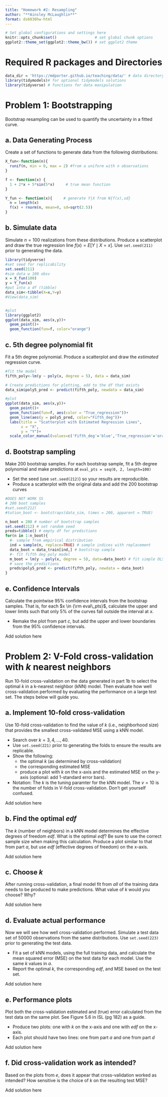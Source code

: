 ```yaml
---
title: "Homework #2: Resampling" 
author: "**Ainsley McLaughlin**"
format: ds6030hw-html
---
```


```r
# Set global configurations and settings here
knitr::opts_chunk$set()                 # set global chunk options
ggplot2::theme_set(ggplot2::theme_bw()) # set ggplot2 theme
```


# Required R packages and Directories {.unnumbered .unlisted}

```r
data_dir = 'https://mdporter.github.io/teaching/data/' # data directory
library(tidymodels)# for optional tidymodels solutions
library(tidyverse) # functions for data manipulation  
```


# Problem 1: Bootstrapping 

Bootstrap resampling can be used to quantify the uncertainty in a fitted curve. 

## a. Data Generating Process

Create a set of functions to generate data from the following distributions:
\begin{align*}
X &\sim \mathcal{U}(0, 2) \qquad \text{Uniform between $0$ and $2$}\\
Y &= 1 + 2x + 5\sin(5x) + \epsilon \\
\epsilon &\sim \mathcal{N}(0,\, \sigma=2.5)
\end{align*}

::: {.callout-note title="Solution"}

```r
X_fun<-function(n){
  runif(n, min = 0, max = 2) #from a uniform with n observations
}

f <- function(x) {
  1 + 2*x + 5*sin(5*x)     # true mean function
}

Y_fun <- function(x){     # generate Y|X from N{f(x),sd}
  n = length(x)
  f(x) + rnorm(n, mean=0, sd=sqrt(2.5))
}
```

:::

## b. Simulate data

Simulate $n=100$ realizations from these distributions. Produce a scatterplot and draw the true regression line $f(x) = E[Y \mid X=x]$. Use `set.seed(211)` prior to generating the data.

::: {.callout-note title="Solution"}

```r
library(tidyverse)
#set seed for replicability
set.seed(211)
#sim data w 100 obsv
x = X_fun(100)
y = Y_fun(x)
#put into a df (tibble)
data_sim<-tibble(X=x,Y=y)
#View(data_sim)


#plot
library(ggplot2)
ggplot(data_sim, aes(x,y))+
  geom_point()+
  geom_function(fun=f, color="orange")

```

:::


## c. 5th degree polynomial fit

Fit a 5th degree polynomial. Produce a scatterplot and draw the *estimated* regression curve.

::: {.callout-note title="Solution"}

```r
#fit the model
fifth_poly<-lm(y ~ poly(x, degree = 5), data = data_sim)

# Create predictions for plotting, add to the df that exists
data_sim$poly5_pred <- predict(fifth_poly, newdata = data_sim)

#plot
ggplot(data_sim, aes(x,y))+
  geom_point()+
  geom_function(fun=f, aes(color = "True_regression"))+
  geom_line(aes(y = poly5_pred, color="Fifth_deg"))+
  labs(title = "Scatterplot with Estimated Regression Lines",
       x = "X",
       y = "Y")+
  scale_color_manual(values=c('Fifth_deg'='blue','True_regression'='orange'))
```

:::


## d. Bootstrap sampling

Make 200 bootstrap samples. For each bootstrap sample, fit a 5th degree polynomial and make predictions at `eval_pts = seq(0, 2, length=100)`

- Set the seed (use `set.seed(212)`) so your results are reproducible.
- Produce a scatterplot with the original data and add the 200 bootstrap curves

::: {.callout-note title="Solution"}

```r
#DOES NOT WORK SS
# 200 boot samples
#set.seed(212)
#tution_boot <- bootstraps(data_sim, times = 200, apparent = TRUE)

n_boot = 200 # number of bootstrap samples
set.seed(212) # set random seed
preds=tibble() # empty df for predictions
for(n in 1:n_boot){
  #- sample from empirical distribution
  ind = sample(n, replace=TRUE) # sample indices with replacement
  data_boot = data_train[ind,] # bootstrap sample
  #- fit fifth deg poly model
  m_boot = lm(y ~ poly(x, degree = 5), data=data_boot) # fit simple OLS
  # save the predictions
  preds$poly5_pred <- predict(fifth_poly, newdata = data_boot)
}


```

:::
    
## e. Confidence Intervals

Calculate the pointwise 95% confidence intervals from the bootstrap samples. That is, for each $x \in {\rm eval\_pts}$, calculate the upper and lower limits such that only 5% of the curves fall outside the interval at $x$. 

- Remake the plot from part *c*, but add the upper and lower boundaries from the 95% confidence intervals. 

::: {.callout-note title="Solution"}

Add solution here

:::

# Problem 2: V-Fold cross-validation with $k$ nearest neighbors

Run 10-fold cross-validation on the data generated in part 1b to select the optimal $k$ in a k-nearest neighbor (kNN) model. Then evaluate how well cross-validation performed by evaluating the performance on a large test set. The steps below will guide you.


## a. Implement 10-fold cross-validation

Use $10$-fold cross-validation to find the value of $k$ (i.e., neighborhood size) that provides the smallest cross-validated MSE using a kNN model. 

- Search over $k=3,4,\ldots, 40$.
- Use `set.seed(221)` prior to generating the folds to ensure the results are replicable. 
- Show the following:
    - the optimal $k$ (as determined by cross-validation)
    - the corresponding estimated MSE
    - produce a plot with $k$ on the x-axis and the estimated MSE on the y-axis (optional: add 1-standard error bars). 
- Notation: The $k$ is the tuning paramter for the kNN model. The $v=10$ is the number of folds in V-fold cross-validation. Don't get yourself confused.

::: {.callout-note title="Solution"}

Add solution here

:::


## b. Find the optimal *edf*

The $k$ (number of neighbors) in a kNN model determines the effective degrees of freedom *edf*. What is the optimal *edf*? Be sure to use the correct sample size when making this calculation. Produce a plot similar to that from part *a*, but use *edf* (effective degrees of freedom) on the x-axis. 

::: {.callout-note title="Solution"}

Add solution here

:::

## c. Choose $k$

After running cross-validation, a final model fit from *all* of the training data needs to be produced to make predictions. What value of $k$ would you choose? Why? 

::: {.callout-note title="Solution"}

Add solution here

:::

## d. Evaluate actual performance

Now we will see how well cross-validation performed. Simulate a test data set of $50000$ observations from the same distributions. Use `set.seed(223)` prior to generating the test data. 

- Fit a set of kNN models, using the full training data, and calculate the mean squared error (MSE) on the test data for each model. Use the same $k$ values in *a*. 
- Report the optimal $k$, the corresponding *edf*, and MSE based on the test set.

::: {.callout-note title="Solution"}

Add solution here

:::

## e. Performance plots

Plot both the cross-validation estimated and (true) error calculated from the test data on the same plot. See Figure 5.6 in ISL (pg 182) as a guide. 

- Produce two plots: one with $k$ on the x-axis and one with *edf* on the x-axis.
- Each plot should have two lines: one from part *a* and one from part *d* 
    
::: {.callout-note title="Solution"}

Add solution here

:::
    
## f. Did cross-validation work as intended?

Based on the plots from *e*, does it appear that cross-validation worked as intended? How sensitive is the choice of $k$ on the resulting test MSE?      

::: {.callout-note title="Solution"}

Add solution here

:::




